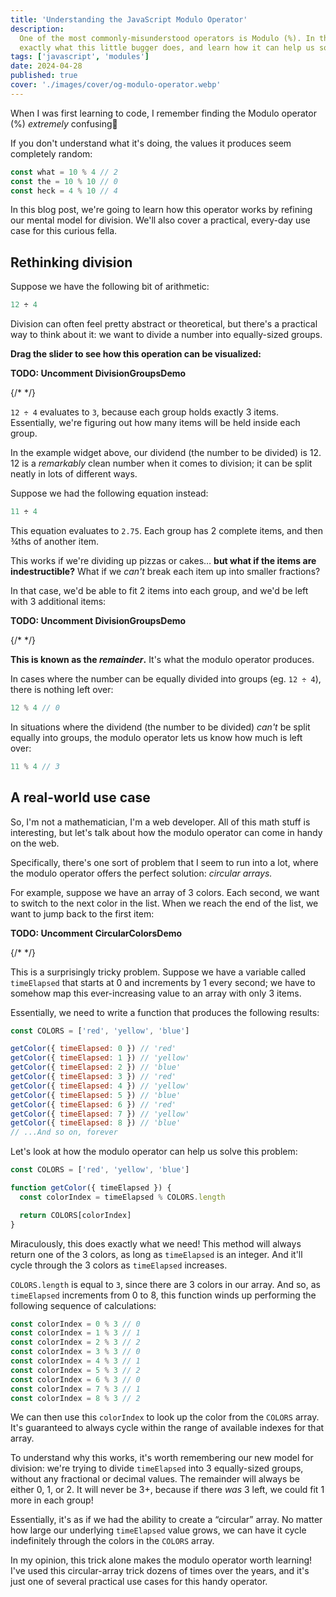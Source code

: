 ```yaml
---
title: 'Understanding the JavaScript Modulo Operator'
description:
  One of the most commonly-misunderstood operators is Modulo (%). In this tutorial, we'll unpack
  exactly what this little bugger does, and learn how it can help us solve practical problems
tags: ['javascript', 'modules']
date: 2024-04-28
published: true
cover: './images/cover/og-modulo-operator.webp'
---
```


When I was first learning to code, I remember finding the Modulo operator (%) _extremely_
confusing😬

If you don't understand what it's doing, the values it produces seem completely random:

```js
const what = 10 % 4 // 2
const the = 10 % 10 // 0
const heck = 4 % 10 // 4
```

In this blog post, we're going to learn how this operator works by refining our mental model for
division. We'll also cover a practical, every-day use case for this curious fella.

## Rethinking division

Suppose we have the following bit of arithmetic:

```js
12 ÷ 4
```

Division can often feel pretty abstract or theoretical, but there's a practical way to think about
it: we want to divide a number into equally-sized groups.

**Drag the slider to see how this operation can be visualized:**

**TODO: Uncomment DivisionGroupsDemo**

{/* <DivisionGroupsDemo /> */}

`12 ÷ 4` evaluates to `3`, because each group holds exactly 3 items. Essentially, we're figuring out
how many items will be held inside each group.

In the example widget above, our dividend (the number to be divided) is 12. 12 is a _remarkably_
clean number when it comes to division; it can be split neatly in lots of different ways.

Suppose we had the following equation instead:

```js
11 ÷ 4
```

This equation evaluates to `2.75`. Each group has 2 complete items, and then ¾ths of another item.

This works if we're dividing up pizzas or cakes… **but what if the items are indestructible?** What
if we _can't_ break each item up into smaller fractions?

In that case, we'd be able to fit 2 items into each group, and we'd be left with 3 additional items:

**TODO: Uncomment DivisionGroupsDemo**

{/* <DivisionGroupsDemo includeRemainderArea={true} numOfItems={11} initialNumOfGroups={4} /> */}

**This is known as the _remainder_.** It's what the modulo operator produces.

In cases where the number can be equally divided into groups (eg. `12 ÷ 4`), there is nothing left
over:

```js
12 % 4 // 0
```

In situations where the dividend (the number to be divided) _can't_ be split equally into groups,
the modulo operator lets us know how much is left over:

```js
11 % 4 // 3
```

## A real-world use case

So, I'm not a mathematician, I'm a web developer. All of this math stuff is interesting, but let's
talk about how the modulo operator can come in handy on the web.

Specifically, there's one sort of problem that I seem to run into a lot, where the modulo operator
offers the perfect solution: _circular arrays._

For example, suppose we have an array of 3 colors. Each second, we want to switch to the next color
in the list. When we reach the end of the list, we want to jump back to the first item:

**TODO: Uncomment CircularColorsDemo**

{/* <CircularColorsDemo /> */}

This is a surprisingly tricky problem. Suppose we have a variable called `timeElapsed` that starts
at 0 and increments by 1 every second; we have to somehow map this ever-increasing value to an array
with only 3 items.

Essentially, we need to write a function that produces the following results:

```js
const COLORS = ['red', 'yellow', 'blue']

getColor({ timeElapsed: 0 }) // 'red'
getColor({ timeElapsed: 1 }) // 'yellow'
getColor({ timeElapsed: 2 }) // 'blue'
getColor({ timeElapsed: 3 }) // 'red'
getColor({ timeElapsed: 4 }) // 'yellow'
getColor({ timeElapsed: 5 }) // 'blue'
getColor({ timeElapsed: 6 }) // 'red'
getColor({ timeElapsed: 7 }) // 'yellow'
getColor({ timeElapsed: 8 }) // 'blue'
// ...And so on, forever
```

Let's look at how the modulo operator can help us solve this problem:

```js
const COLORS = ['red', 'yellow', 'blue']

function getColor({ timeElapsed }) {
  const colorIndex = timeElapsed % COLORS.length

  return COLORS[colorIndex]
}
```

Miraculously, this does exactly what we need! This method will always return one of the 3 colors, as
long as `timeElapsed` is an integer. And it'll cycle through the 3 colors as `timeElapsed`
increases.

`COLORS.length` is equal to `3`, since there are 3 colors in our array. And so, as `timeElapsed`
increments from 0 to 8, this function winds up performing the following sequence of calculations:

```js
const colorIndex = 0 % 3 // 0
const colorIndex = 1 % 3 // 1
const colorIndex = 2 % 3 // 2
const colorIndex = 3 % 3 // 0
const colorIndex = 4 % 3 // 1
const colorIndex = 5 % 3 // 2
const colorIndex = 6 % 3 // 0
const colorIndex = 7 % 3 // 1
const colorIndex = 8 % 3 // 2
```

We can then use this `colorIndex` to look up the color from the `COLORS` array. It's guaranteed to
always cycle within the range of available indexes for that array.

To understand why this works, it's worth remembering our new model for division: we're trying to
divide `timeElapsed` into 3 equally-sized groups, without any fractional or decimal values. The
remainder will always be either 0, 1, or 2. It will never be 3+, because if there _was_ 3 left, we
could fit 1 more in each group!

Essentially, it's as if we had the ability to create a “circular” array. No matter how large our
underlying `timeElapsed` value grows, we can have it cycle indefinitely through the colors in the
`COLORS` array.

In my opinion, this trick alone makes the modulo operator worth learning! I've used this
circular-array trick dozens of times over the years, and it's just one of several practical use
cases for this handy operator.
